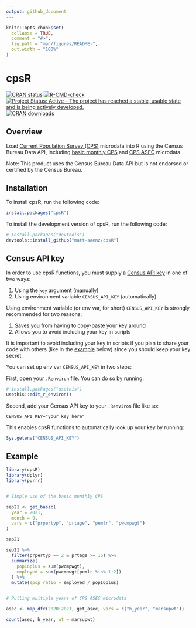 ```yaml
---
output: github_document
---
```


<!-- README.md is generated from README.Rmd. Please edit that file -->

```r
knitr::opts_chunk$set(
  collapse = TRUE,
  comment = "#>",
  fig.path = "man/figures/README-",
  out.width = "100%"
)
```

# cpsR

<!-- badges: start -->

[![CRAN status](https://www.r-pkg.org/badges/version/cpsR)](https://CRAN.R-project.org/package=cpsR)
[![R-CMD-check](https://github.com/matt-saenz/cpsR/workflows/R-CMD-check/badge.svg)](https://github.com/matt-saenz/cpsR/actions)
[![Project Status: Active – The project has reached a stable, usable state and is being actively developed.](https://www.repostatus.org/badges/latest/active.svg)](https://www.repostatus.org/#active)
[![CRAN downloads](https://cranlogs.r-pkg.org/badges/grand-total/cpsR)](https://cran.r-project.org/package=cpsR)

<!-- badges: end -->

## Overview

Load [Current Population Survey (CPS)](https://www.census.gov/programs-surveys/cps/about.html) microdata into R using the Census Bureau Data API, including [basic monthly CPS](https://www.census.gov/data/datasets/time-series/demo/cps/cps-basic.html) and [CPS ASEC](https://www.census.gov/data/datasets/time-series/demo/cps/cps-asec.html) microdata.

Note: This product uses the Census Bureau Data API but is not endorsed or certified by the Census Bureau.

## Installation

To install cpsR, run the following code:

``` r
install.packages("cpsR")
```

To install the development version of cpsR, run the following code:

``` r
# install.packages("devtools")
devtools::install_github("matt-saenz/cpsR")
```

## Census API key

In order to use cpsR functions, you must supply a [Census API key](https://api.census.gov/data/key_signup.html) in one of two ways:

1. Using the `key` argument (manually)
2. Using environment variable `CENSUS_API_KEY` (automatically)

Using environment variable (or env var, for short) `CENSUS_API_KEY` is strongly recommended for two reasons:

1. Saves you from having to copy-paste your key around
2. Allows you to avoid including your key in scripts

It is important to avoid including your key in scripts if you plan to share your code with others (like in the [example](#example) below) since you should keep your key secret.

You can set up env var `CENSUS_API_KEY` in two steps:

First, open your `.Renviron` file. You can do so by running:

``` r
# install.packages("usethis")
usethis::edit_r_environ()
```

Second, add your Census API key to your `.Renviron` file like so:

```
CENSUS_API_KEY="your_key_here"
```

This enables cpsR functions to automatically look up your key by running:

``` r
Sys.getenv("CENSUS_API_KEY")
```

## Example

```r
library(cpsR)
library(dplyr)
library(purrr)


# Simple use of the basic monthly CPS

sep21 <- get_basic(
  year = 2021,
  month = 9,
  vars = c("prpertyp", "prtage", "pemlr", "pwcmpwgt")
)

sep21

sep21 %>%
  filter(prpertyp == 2 & prtage >= 16) %>%
  summarize(
    pop16plus = sum(pwcmpwgt),
    employed = sum(pwcmpwgt[pemlr %in% 1:2])
  ) %>%
  mutate(epop_ratio = employed / pop16plus)


# Pulling multiple years of CPS ASEC microdata

asec <- map_dfr(2020:2021, get_asec, vars = c("h_year", "marsupwt"))

count(asec, h_year, wt = marsupwt)
```

